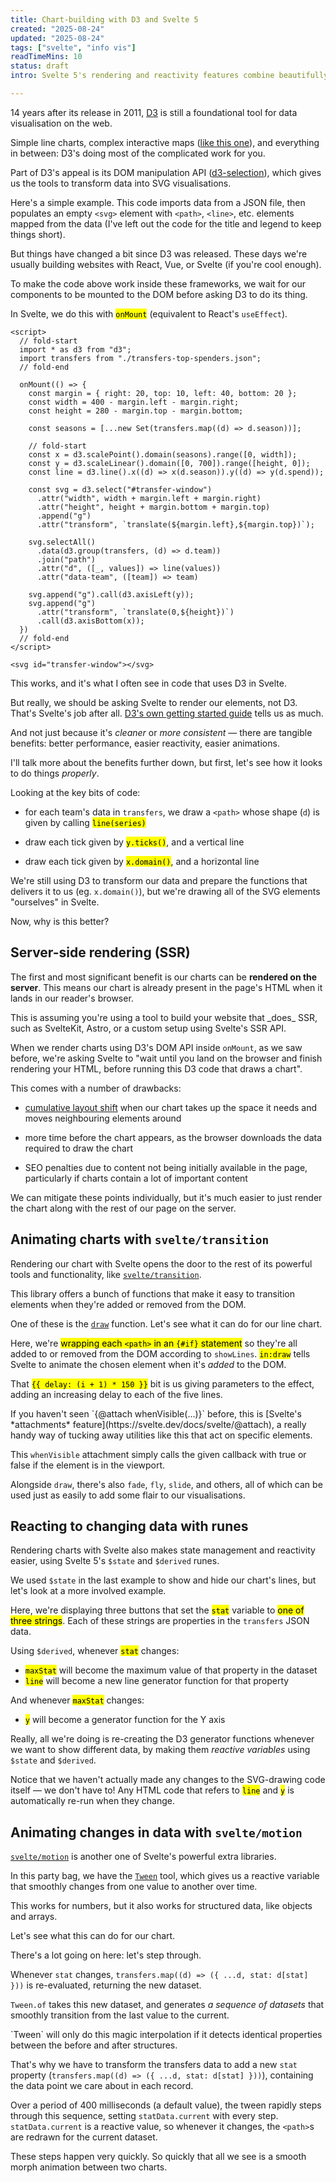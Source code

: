 ```yaml
---
title: Chart-building with D3 and Svelte 5
created: "2025-08-24"
updated: "2025-08-24"
tags: ["svelte", "info vis"]
readTimeMins: 10
status: draft
intro: Svelte 5's rendering and reactivity features combine beautifully with D3's data tools. In this post, you'll see how.

---
```


14 years after its release in 2011, [D3](https://d3js.org/) is still a foundational tool for data
visualisation on the web.

Simple line charts, complex interactive maps ([like this
one](https://www.theguardian.com/us-news/ng-interactive/2024/nov/06/us-election-results-map-2024-live-donald-trump-kamala-harris-president)),
and everything in between: D3's doing most of the complicated work for you.

Part of D3's appeal is its DOM manipulation API ([d3-selection](https://d3js.org/d3-selection)),
which gives us the tools to transform data into SVG visualisations.

Here's a simple example. This code imports data from a JSON file, then populates an empty `<svg>` element with `<path>`, `<line>`, etc. elements mapped from the data (I've left out the code for the title and legend to keep things short).

<IntroDemo/>

But things have changed a bit since D3 was released. These days we're usually building
websites with React, Vue, or Svelte (if you're cool enough).

To make the code above work inside these frameworks, we wait for our components to be
mounted to the DOM before asking D3 to do its thing.

In Svelte, we do this with <mark class="purple">`onMount`</mark> (equivalent to React's `useEffect`).

```svelte purple:/onMount/
<script>
  // fold-start
  import * as d3 from "d3";
  import transfers from "./transfers-top-spenders.json";
  // fold-end

  onMount(() => {
    const margin = { right: 20, top: 10, left: 40, bottom: 20 };
    const width = 400 - margin.left - margin.right;
    const height = 280 - margin.top - margin.bottom;

    const seasons = [...new Set(transfers.map((d) => d.season))];

    // fold-start
    const x = d3.scalePoint().domain(seasons).range([0, width]);
    const y = d3.scaleLinear().domain([0, 700]).range([height, 0]);
    const line = d3.line().x((d) => x(d.season)).y((d) => y(d.spend));

    const svg = d3.select("#transfer-window")
      .attr("width", width + margin.left + margin.right)
      .attr("height", height + margin.bottom + margin.top)
      .append("g")
      .attr("transform", `translate(${margin.left},${margin.top})`);

    svg.selectAll()
      .data(d3.group(transfers, (d) => d.team))
      .join("path")
      .attr("d", ([_, values]) => line(values))
      .attr("data-team", ([team]) => team)

    svg.append("g").call(d3.axisLeft(y));
    svg.append("g")
      .attr("transform", `translate(0,${height})`)
      .call(d3.axisBottom(x));
  })
  // fold-end
</script>

<svg id="transfer-window"></svg>
```

This works, and it's what I often see in code that uses D3 in Svelte.

But really, we should be asking Svelte to render our elements, not D3. That's Svelte's job after all. [D3's own getting started guide](https://d3js.org/getting-started#d3-in-svelte) tells us as much.

And not just because it's _cleaner_ or _more consistent_ &mdash; there are tangible benefits: better performance, easier reactivity, easier animations.

I'll talk more about the benefits further down, but first, let's see how it looks to do things _properly_.

<SvelteChartCodeBlock/>

Looking at the key bits of code:

* for each team's data in `transfers`, we draw a `<path>` whose shape (`d`) is given by calling <mark class="purple">`line(series)`</mark>

* draw each tick given by <mark class="orange">`y.ticks()`</mark>, and a vertical line

* draw each tick given by <mark class="cyan">`x.domain()`</mark>, and a horizontal line

We're still using D3 to transform our data and prepare the functions that delivers it to us (eg. `x.domain()`), but we're drawing all of the SVG elements "ourselves" in Svelte.

Now, why is this better?

## Server-side rendering (SSR)

The first and most significant benefit is our charts can be **rendered on the server**. This means our chart is already present in the page's HTML when it lands in our reader's browser.

<aside>
  This is assuming you're using a tool to build your website that _does_ SSR, such as SvelteKit, Astro, or a custom setup using Svelte's SSR API.
</aside>

When we render charts using D3's DOM API inside `onMount`, as we saw before, we're asking Svelte to "wait until you land on the browser and finish rendering your HTML, before running this D3 code that draws a chart".

This comes with a number of drawbacks:

* <a href="https://developer.mozilla.org/en-US/docs/Glossary/CLS">cumulative layout shift</a> when our chart takes up the space it needs and moves neighbouring elements around

* more time before the chart appears, as the browser downloads the data required to draw the chart

* SEO penalties due to content not being initially available in the page, particularly if charts contain a lot of important content

We can mitigate these points individually, but it's much easier to just render the chart along with the rest of our page on the server.


## Animating charts with `svelte/transition`

Rendering our chart with Svelte opens the door to the rest of its powerful tools and functionality, like [`svelte/transition`](https://svelte.dev/docs/svelte/svelte-transition).

This library offers a bunch of functions that make it easy to transition elements when they're added or removed from the DOM.

One of these is the [`draw`](https://svelte.dev/docs/svelte/svelte-transition#draw) function. Let's see what it can do for our line chart.

<DrawTransitionsDemo />

Here, we're <mark class="purple">wrapping each `<path>` in an `{#if}` statement</mark> so they're all added to or removed from the DOM according to `showLines`. <mark class="orange">`in:draw`</mark> tells Svelte to animate the chosen element when it's _added_ to the DOM.

That <mark class="orange">`{{ delay: (i + 1) * 150 }}`</mark> bit is us giving parameters to the effect, adding an increasing delay to each of the five lines.

<aside>
  If you haven't seen `{@attach whenVisible(...)}` before, this is [Svelte's *attachments* feature](https://svelte.dev/docs/svelte/@attach), a really handy way of tucking away utilities like this that act on specific elements.

  This `whenVisible` attachment simply calls the given callback with true or false if the element is in the viewport.
</aside>

Alongside `draw`, there's also `fade`, `fly`, `slide`, and others, all of which can be used just as easily to add some flair to our visualisations.

## Reacting to changing data with runes

Rendering charts with Svelte also makes state management and reactivity easier, using Svelte 5's `$state` and `$derived` runes.

We used `$state` in the last example to show and hide our chart's lines, but let's look at a more involved example.

<ReactivityDemo />

Here, we're displaying three buttons that set the <mark class="purple">`stat`</mark> variable to <mark class="cyan">one of three strings</mark>. Each of these strings are properties in the `transfers` JSON data.

Using `$derived`, whenever <mark class="purple">`stat`</mark> changes:

* <mark class="orange">`maxStat`</mark> will become the maximum value of that property in the dataset
* <mark class="green">`line`</mark> will become a new line generator function for that property

And whenever <mark class="orange">`maxStat`</mark> changes:

* <mark class="red">`y`</mark> will become a generator function for the Y axis

Really, all we're doing is re-creating the D3 generator functions whenever we want to show different data, by making them _reactive variables_ using `$state` and `$derived`.

Notice that we haven't actually made any changes to the SVG-drawing code itself &mdash; we don't have to! Any HTML code that refers to <mark class="green">`line`</mark> and <mark class="red">`y`</mark> is automatically re-run when they change.

## Animating changes in data with `svelte/motion`

[`svelte/motion`](https://svelte.dev/docs/svelte/svelte-motion) is another one of Svelte's powerful extra libraries.

In this party bag, we have the [`Tween`](https://svelte.dev/docs/svelte/svelte-motion#Tween) tool, which gives us a reactive variable that smoothly changes from one value to another over time.

This works for numbers, but it also works for structured data, like objects and arrays.

Let's see what this can do for our chart.

<TweenDemo/>

There's a lot going on here: let's step through.

Whenever `stat` changes, `transfers.map((d) => ({ ...d, stat: d[stat] }))` is re-evaluated, returning the new dataset.

`Tween.of` takes this new dataset, and generates _a sequence of datasets_ that smoothly transition from the last value to the current.

<TweenData/>

<aside>
  `Tween` will only do this magic interpolation if it detects identical properties between the before and after structures.

  That's why we have to transform the transfers data to add a new `stat` property (`transfers.map((d) => ({ ...d, stat: d[stat] }))`), containing the data point we care about in each record.
</aside>

Over a period of 400 milliseconds (a default value), the tween rapidly steps through this sequence, setting `statData.current` with every step. `statData.current` is a reactive value, so whenever it changes, the `<path>`s are redrawn for the current dataset.

These steps happen very quickly. So quickly that all we see is a smooth morph animation between two charts.
